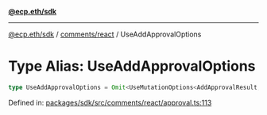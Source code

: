 [**@ecp.eth/sdk**](../../../index.mdx)

***

[@ecp.eth/sdk](/sdk-reference/index.mdx) / [comments/react](/sdk-reference/comments/react/index.mdx) / UseAddApprovalOptions

# Type Alias: UseAddApprovalOptions

```ts
type UseAddApprovalOptions = Omit<UseMutationOptions<AddApprovalResult, Error, UseAddApprovalParams>, "mutationFn">;
```

Defined in: [packages/sdk/src/comments/react/approval.ts:113](https://github.com/ecp-eth/comments-monorepo/blob/main/packages/sdk/src/comments/react/approval.ts#L113)
